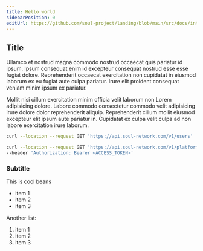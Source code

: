 ```yaml
---
title: Hello world
sidebarPosition: 0
editUrl: https://github.com/soul-project/landing/blob/main/src/docs/intro.mdx
---
```


## Title

Ullamco et nostrud magna commodo nostrud occaecat quis pariatur id ipsum. Ipsum
consequat enim id excepteur consequat nostrud esse esse fugiat dolore.
Reprehenderit occaecat exercitation non cupidatat in eiusmod laborum ex eu
fugiat aute culpa pariatur. Irure elit proident consequat veniam minim ipsum ex
pariatur.

Mollit nisi cillum exercitation minim officia velit laborum non Lorem
adipisicing dolore. Labore commodo consectetur commodo velit adipisicing irure
dolore dolor reprehenderit aliquip. Reprehenderit cillum mollit eiusmod
excepteur elit ipsum aute pariatur in. Cupidatat ex culpa velit culpa ad non
labore exercitation irure laborum.

```bash
curl --location --request GET 'https://api.soul-network.com/v1/users'
```

```bash
curl --location --request GET 'https://api.soul-network.com/v1/platforms/my-platforms?role=admin' \
--header 'Authorization: Bearer <ACCESS_TOKEN>'
```

### Subtitle

This is cool beans

- item 1
- item 2
- item 3

Another list:

1. item 1
2. item 2
3. item 3
